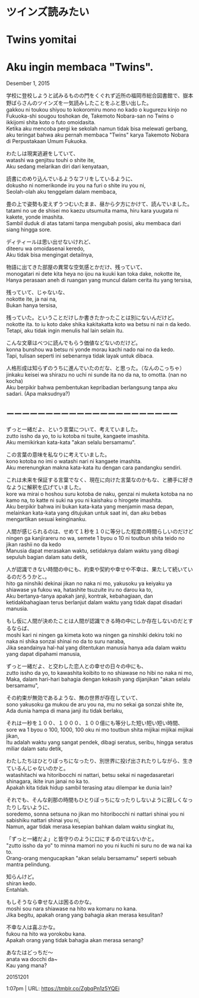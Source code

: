 # ツインズ読みたい  
# Twins yomitai  
# Aku ingin membaca "Twins".  

Desember 1, 2015

学校に登校しようと試みるものの門をくぐれず近所の福岡市総合図書館で、嶽本野ばらさんのツインズを一気読みしたことをふと思い出した。  
gakkou ni toukou shiyou to kokoromiru mono no kado o kugurezu kinjo no Fukuoka-shi sougou toshokan de, Takemoto Nobara-san no Twins o ikkijomi shita koto o futo omoidasita.  
Ketika aku mencoba pergi ke sekolah namun tidak bisa melewati gerbang, aku teringat bahwa aku pernah membaca "Twins" karya Takemoto Nobara di Perpustakaan Umum Fukuoka.  

わたしは現実逃避をしていて、  
watashi wa genjitsu touhi o shite ite,  
Aku sedang melarikan diri dari kenyataan,  

読書にのめり込んでいるようなフリをしているように、  
dokusho ni nomerikonde iru you na furi o shite iru you ni,  
Seolah-olah aku tenggelam dalam membaca,  

畳の上で姿勢も変えずうつむいたまま、昼から夕方にかけて、読んでいました。  
tatami no ue de shisei mo kaezu utsumuita mama, hiru kara yuugata ni kakete, yonde imashita.  
Sambil duduk di atas tatami tanpa mengubah posisi, aku membaca dari siang hingga sore.  

ディティールは思い出せないけれど、  
diteeru wa omoidasenai keredo,  
Aku tidak bisa mengingat detailnya,  

物語に出てきた部屋の異常な空気感とかだけ、残っていて、  
monogatari ni dete kita heya no ijou na kuuki kan toka dake, nokotte ite,  
Hanya perasaan aneh di ruangan yang muncul dalam cerita itu yang tersisa,  

残っていて、じゃないな、  
nokotte ite, ja nai na,  
Bukan hanya tersisa,  

残っていた。ということだけしか書きたかったことは別にないんだけど。  
nokotte ita. to iu koto dake shika kakitakatta koto wa betsu ni nai n da kedo.  
Tetapi, aku tidak ingin menulis hal lain selain itu.  

こんな文章はべつに読んでもらう価値などないのだけど。  
konna bunshou wa betsu ni yonde morau kachi nado nai no da kedo.  
Tapi, tulisan seperti ini sebenarnya tidak layak untuk dibaca.  

人格形成は知らずのうちに進んでいたのだな、と思った。（なんのこっちゃ）  
jinkaku keisei wa shirazu no uchi ni sunde ita no da na, to omotta. (nan no kocha)  
Aku berpikir bahwa pembentukan kepribadian berlangsung tanpa aku sadari. (Apa maksudnya?)  

ーーーーーーーーーーーーーーーーーーーーーー  
---------------------------------------  

ずっと一緒だよ、という言葉について、考えていました。  
zutto issho da yo, to iu kotoba ni tsuite, kangaete imashita.  
Aku memikirkan kata-kata "akan selalu bersamamu".  

この言葉の意味を私なりに考えていました。  
kono kotoba no imi o watashi nari ni kangaete imashita.  
Aku merenungkan makna kata-kata itu dengan cara pandangku sendiri.  

これは未来を保証する言葉でなく、現在に向けた言葉なのかもな、と勝手に好きなように解釈を広げていました。  
kore wa mirai o hoshou suru kotoba de naku, genzai ni muketa kotoba na no kamo na, to katte ni suki na you ni kaishaku o hirogete imashita.  
Aku berpikir bahwa ini bukan kata-kata yang menjamin masa depan, melainkan kata-kata yang ditujukan untuk saat ini, dan aku bebas mengartikan sesuai keinginanku.  

人間が感じられるのは、せめて１秒を１０に等分した程度の時間らしいのだけど  
ningen ga kanjirareru no wa, semete 1 byou o 10 ni toutbun shita teido no jikan rashii no da kedo  
Manusia dapat merasakan waktu, setidaknya dalam waktu yang dibagi sepuluh bagian dalam satu detik,  

人が認識できない時間の中にも、約束や契約や幸せや不幸は、果たして続いているのだろうかと、。  
hito ga ninshiki dekinai jikan no naka ni mo, yakusoku ya keiyaku ya shiawase ya fukou wa, hatashite tsuzuite iru no darou ka to,  
Aku bertanya-tanya apakah janji, kontrak, kebahagiaan, dan ketidakbahagiaan terus berlanjut dalam waktu yang tidak dapat disadari manusia.  

もし仮に人間が決めたことは人間が認識できる時の中にしか存在しないのだとするならば、  
moshi kari ni ningen ga kimeta koto wa ningen ga ninshiki dekiru toki no naka ni shika sonzai shinai no da to suru naraba,  
Jika seandainya hal-hal yang ditentukan manusia hanya ada dalam waktu yang dapat dipahami manusia,  

ずっと一緒だよ、と交わした恋人との幸せの日々の中にも、  
zutto issho da yo, to kawashita koibito to no shiawase no hibi no naka ni mo,  
Maka, dalam hari-hari bahagia dengan kekasih yang dijanjikan "akan selalu bersamamu",  

その約束が無効であるような、無の世界が存在していて、  
sono yakusoku ga mukou de aru you na, mu no sekai ga sonzai shite ite,  
Ada dunia hampa di mana janji itu tidak berlaku,  

それは一秒を１００、１０００、１００億にも等分した短い短い短い時間、  
sore wa 1 byou o 100, 1000, 100 oku ni mo toutbun shita mijikai mijikai mijikai jikan,  
Itu adalah waktu yang sangat pendek, dibagi seratus, seribu, hingga seratus miliar dalam satu detik,  

わたしたちはひとりぼっちになったり、別世界に投げ出されたりしながら、生きているんじゃないのかと。  
watashitachi wa hitoribocchi ni nattari, betsu sekai ni nagedasaretari shinagara, ikite irun janai no ka to.  
Apakah kita tidak hidup sambil terasing atau dilempar ke dunia lain?  

それでも、そんな刹那の時間もひとりぼっちになったりしないように寂しくなったりしないように、  
soredemo, sonna setsuna no jikan mo hitoribocchi ni nattari shinai you ni sabishiku nattari shinai you ni,  
Namun, agar tidak merasa kesepian bahkan dalam waktu singkat itu,  

「ずっと一緒だよ」と皆守りのように口にするのではないかと。  
"zutto issho da yo" to minna mamori no you ni kuchi ni suru no de wa nai ka to.  
Orang-orang mengucapkan "akan selalu bersamamu" seperti sebuah mantra pelindung.  

知らんけど。  
shiran kedo.  
Entahlah.  

もしそうなら幸せな人は困るのかな。  
moshi sou nara shiawase na hito wa komaru no kana.  
Jika begitu, apakah orang yang bahagia akan merasa kesulitan?  

不幸な人は喜ぶかな。  
fukou na hito wa yorokobu kana.  
Apakah orang yang tidak bahagia akan merasa senang?  

あなたはどっちだ〜  
anata wa docchi da~  
Kau yang mana?  

20151201 

1:07pm  |   URL: https://tmblr.co/ZgbqPn1z5YQEi  
